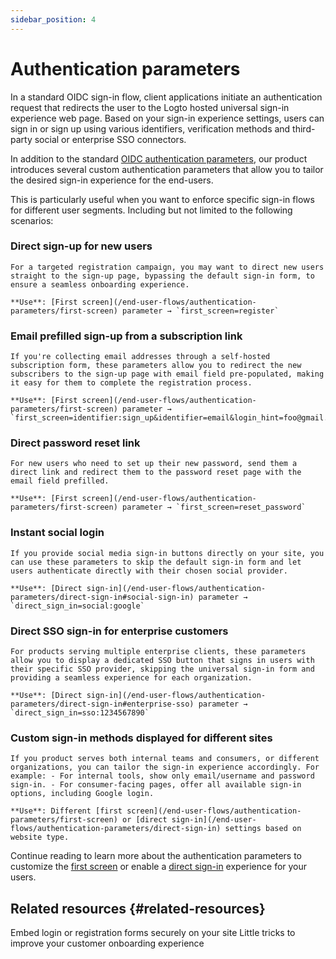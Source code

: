 ```yaml
---
sidebar_position: 4
---
```


# Authentication parameters

In a standard OIDC sign-in flow, client applications initiate an authentication request that redirects the user to the Logto hosted universal sign-in experience web page. Based on your sign-in experience settings, users can sign in or sign up using various identifiers, verification methods and third-party social or enterprise SSO connectors.

In addition to the standard [OIDC authentication parameters](https://openid.net/specs/openid-connect-core-1_0.html#AuthRequest), our product introduces several custom authentication parameters that allow you to tailor the desired sign-in experience for the end-users.

This is particularly useful when you want to enforce specific sign-in flows for different user segments. Including but not limited to the following scenarios:

### Direct sign-up for new users

    For a targeted registration campaign, you may want to direct new users straight to the sign-up page, bypassing the default sign-in form, to ensure a seamless onboarding experience.

    **Use**: [First screen](/end-user-flows/authentication-parameters/first-screen) parameter → `first_screen=register`

### Email prefilled sign-up from a subscription link

    If you're collecting email addresses through a self-hosted subscription form, these parameters allow you to redirect the new subscribers to the sign-up page with email field pre-populated, making it easy for them to complete the registration process.

    **Use**: [First screen](/end-user-flows/authentication-parameters/first-screen) parameter → `first_screen=identifier:sign_up&identifier=email&login_hint=foo@gmail.com`

### Direct password reset link

    For new users who need to set up their new password, send them a direct link and redirect them to the password reset page with the email field prefilled.

    **Use**: [First screen](/end-user-flows/authentication-parameters/first-screen) parameter → `first_screen=reset_password`

### Instant social login

    If you provide social media sign-in buttons directly on your site, you can use these parameters to skip the default sign-in form and let users authenticate directly with their chosen social provider.

    **Use**: [Direct sign-in](/end-user-flows/authentication-parameters/direct-sign-in#social-sign-in) parameter → `direct_sign_in=social:google`

### Direct SSO sign-in for enterprise customers

    For products serving multiple enterprise clients, these parameters allow you to display a dedicated SSO button that signs in users with their specific SSO provider, skipping the universal sign-in form and providing a seamless experience for each organization.

    **Use**: [Direct sign-in](/end-user-flows/authentication-parameters/direct-sign-in#enterprise-sso) parameter → `direct_sign_in=sso:1234567890`

### Custom sign-in methods displayed for different sites

    If you product serves both internal teams and consumers, or different organizations, you can tailor the sign-in experience accordingly. For example: - For internal tools, show only email/username and password sign-in. - For consumer-facing pages, offer all available sign-in options, including Google login.

    **Use**: Different [first screen](/end-user-flows/authentication-parameters/first-screen) or [direct sign-in](/end-user-flows/authentication-parameters/direct-sign-in) settings based on website type.

Continue reading to learn more about the authentication parameters to customize the [first screen](/end-user-flows/authentication-parameters/first-screen) or enable a [direct sign-in](/end-user-flows/authentication-parameters/direct-sign-in) experience for your users.

## Related resources \{#related-resources}

<Url href="https://blog.logto.io/embed-login-or-registration-forms-securely-on-your-site">
  Embed login or registration forms securely on your site
</Url>

<Url href="https://blog.logto.io/authentication-parameters">
  Little tricks to improve your customer onboarding experience
</Url>
